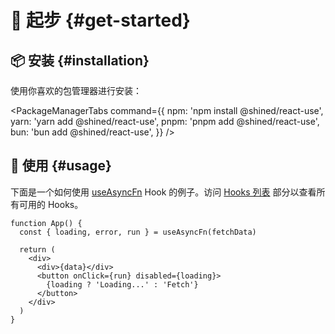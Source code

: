 # 🏃 起步 \{#get-started}

## 📦 安装 \{#installation}

使用你喜欢的包管理器进行安装：


<PackageManagerTabs
  command={{
    npm: 'npm install @shined/react-use',
    yarn: 'yarn add @shined/react-use',
    pnpm: 'pnpm add @shined/react-use',
    bun: 'bun add @shined/react-use',
  }}
/>

## 🎨 使用 \{#usage}

下面是一个如何使用 [useAsyncFn](/reference/use-async-fn) Hook 的例子。访问 [Hooks 列表](/reference) 部分以查看所有可用的 Hooks。


```tsx
function App() {
  const { loading, error, run } = useAsyncFn(fetchData)

  return (
    <div>
      <div>{data}</div>
      <button onClick={run} disabled={loading}>
        {loading ? 'Loading...' : 'Fetch'}
      </button>
    </div>
  )
}
```


<App />
